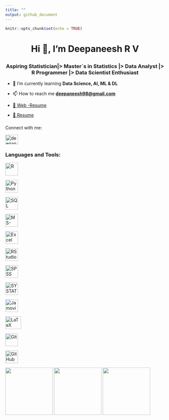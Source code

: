 ```yaml
---
title: ""
output: github_document
---
```


```r
knitr::opts_chunk$set(echo = TRUE)
```

<h1 align="center">

Hi 👋, I'm Deepaneesh R V

</h1>

<h3 align="center">

Aspiring Statistician|> Master`s in Statistics |> Data Analyst |> R Programmer |> Data Scientist Enthusiast

</h3>

-   🌱 I’m currently learning **Data Science, AI, ML & DL**

-   📫 How to reach me [**deepaneesh98\@gmail.com**](mailto:deepaneesh98@gmail.com){.email}

-   [📄 Web -Resume](https://deepaneesh.github.io/Web-Resume/)

-   [📄 Resume ](https://github.com/Deepaneesh/Resume_Creation_By_LaTeX/blob/main/resume%20code.pdf)
<h3 align="left">

Connect with me:

</h3>

<p align="left">

<a href="https://www.linkedin.com/in/deepaneesh/" target="blank"><img src="https://raw.githubusercontent.com/rahuldkjain/github-profile-readme-generator/master/src/images/icons/Social/linked-in-alt.svg" alt="deepaneesh r v" align="center" height="30" width="40"/></a>

</p>

<h3 align="left">

Languages and Tools:

</h3>

<p align="left">

<a href="https://www.r-project.org/" target="_blank" rel="noreferrer">
  <img src="https://www.r-project.org/logo/Rlogo.png" alt="R" width="40" height="40"/>
</a>

<a href="https://www.python.org/" target="_blank" rel="noreferrer">
  <img src="https://raw.githubusercontent.com/devicons/devicon/master/icons/python/python-original.svg" alt="Python" width="40" height="40"/>
</a>

<a href="https://www.mysql.com/" target="_blank" rel="noreferrer">
  <img src="https://raw.githubusercontent.com/devicons/devicon/master/icons/mysql/mysql-original-wordmark.svg" alt="SQL" width="40" height="40"/>
</a>

<a href="https://www.microsoft.com/microsoft-365" target="_blank" rel="noreferrer">
  <img src="https://cdn.worldvectorlogo.com/logos/microsoft-office-2013.svg" alt="MS-Office" width="40" height="40"/>
</a>

<a href="https://www.microsoft.com/microsoft-365/excel" target="_blank" rel="noreferrer">
  <img src="https://cdn.worldvectorlogo.com/logos/microsoft-excel-2013.svg" alt="Excel" width="40" height="40"/>
</a>

<a href="https://posit.co/download/rstudio-desktop/" target="_blank" rel="noreferrer">
  <img src="./image/Rstudio img.png" alt="RStudio" width="40" height="40"/>
</a>

<a href="https://www.ibm.com/products/spss-statistics" target="_blank" rel="noreferrer">
  <img src="./image/SPSS logo.jpg" alt="SPSS" width="40" height="40"/>
</a>

<a href="https://systatsoftware.com/" target="_blank" rel="noreferrer">
  <img src="./image/Systat logo.png" alt="SYSTAT" width="40" height="40"/>
</a>

<a href="https://www.jamovi.org/" target="_blank" rel="noreferrer">
  <img src="./image/Jamovi.jpeg" alt="Jamovi" width="40" height="40"/>
</a>

<a href="https://www.latex-project.org/" target="_blank" rel="noreferrer">
  <img src="./image/Latex logo.jpeg" alt="LaTeX" width="50" height="40"/>
</a>

<a href="https://git-scm.com/" target="_blank" rel="noreferrer">
  <img src="https://www.vectorlogo.zone/logos/git-scm/git-scm-icon.svg" alt="Git" width="40" height="40"/>
</a>

<a href="https://github.com/" target="_blank" rel="noreferrer">
  <img src="https://cdn.jsdelivr.net/gh/devicons/devicon/icons/github/github-original.svg" alt="GitHub" width="40" height="40"/>
</a>

</p>



<div align="center">
  <img src="https://github-readme-stats.vercel.app/api?username=Deepaneesh&theme=dark&hide_border=false&include_all_commits=false&count_private=false" height="150" />
  <img src="https://github-readme-stats.vercel.app/api/top-langs/?username=Deepaneesh&theme=dark&hide_border=false&include_all_commits=false&count_private=false&layout=compact" height="150" />
  <img src="https://nirzak-streak-stats.vercel.app/?user=Deepaneesh&theme=dark&hide_border=false" height="150" />
</div>

